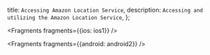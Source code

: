   title: `Accessing Amazon Location Service`,
  description: `Accessing and utilizing the Amazon Location Service`,
};


<Fragments fragments={{ios: ios1}} />


<Fragments fragments={{android: android2}} />
